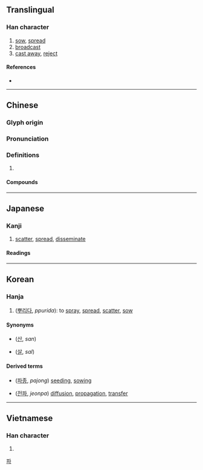 {{character info/new}}
==Translingual==

===Han character===
{{Han char|rn=64|rad=手|as=12|sn=15|four=52069|canj=QHDW|ids=⿰扌番}}

# [[sow]], [[spread]]
# [[broadcast]]
# [[cast away]], [[reject]]

====References====
* {{Han ref|kx=0456.150|dkj=12747|dj=0805.110|hdz=31960.120|uh=64AD|ud=25773|bh=BCBD|bd=48317}}

----

==Chinese==
{{zh-forms}}

===Glyph origin===
{{Han etym}}

===Pronunciation===
{{zh-pron
|m=播
|c=bo3
|mn=pò͘/twv:pò
|mc=y
|oc=y
|ma=Zh-bō.oga
|cat=
}}

===Definitions===
{{zh-hanzi}}

# {{rfdef|zh}}

====Compounds====
{{zh-der|一級傳播|主播|乘輿播越|乘輿播遷|二手傳播|人際傳播|傳播|傳播功能|傳播媒體|傳播學|傳播界|傳播者|傳播衛星|公眾傳播|受播者|口語傳播|圖文傳播|大眾傳播|太空傳播|實況轉播|導播|小廣播|展播|廣播|廣播劇|廣播段|廣播界|廣播節|廣播節目|廣播系統|廣播網|廣播電臺|掀風播浪|掂斤播兩|插播|搬斤播兩|撒播|撒播機|播亂|播出|播出頻道|播名天下|播土揚塵|播報|播報員|播州|播幅|播弄|播惡遺臭|播揚|播放|播散|播敷|播映|播棄|播流|播發|播種|播種機|播糠眯目|播蕩|播越|播越失據|播送|播遷|播郎鼓|播音|播音員|收播|散播|文字傳播|春播|有線廣播|條播|流播|直接廣播|直播|直播衛星|直播電視|短波廣播|視聽傳播|秋播|立體廣播|耬播|聯播|聲名遠播|衛星轉播|試播|調幅廣播|調頻廣播|轉播|轉播站|逋播|遠播|選播|配置廣播|醜聲遠播|重播|開播|顛播|飛播|首播|點播}}

----

==Japanese==

===Kanji===
{{ja-kanji|grade=|rs=手12}}

# [[scatter]], [[spread]], [[disseminate]]

====Readings====
{{ja-readings
|goon=は
|kanon=は
|kanyoon=はん, ばん
|kun=ま-く
}}

----

==Korean==

===Hanja===
{{ko-hanja|hangeul=파|eumhun=|rv=pa|mr=p'a|y=pha}}

# ([[뿌리다]], ''ppurida''): to [[spray]], [[spread]], [[scatter]], [[sow]]

====Synonyms====
* {{l|ko|散}} ([[산]], ''san'')
* {{l|ko|撒}} ([[살]], ''sal'')

====Derived terms====
* {{l|ko|播種}} ([[파종]], ''pajong'') [[seed]]ing, [[sow]]ing
* {{l|ko|傳播}} ([[전파]], ''jeonpa'') [[diffusion]], [[propagation]], [[transfer]]

[[Category:Hanja readings|파]]

----

==Vietnamese==

===Han character===
{{vi-readings|rs=手12|hanviet=[[vá]], [[bá]], [[bạ]], [[phăng]], [[vả]], [[vớ]], [[bợ]]}}

# {{defn|lang=vi|sort=手12}}

{{cln|vi|Han tu}}